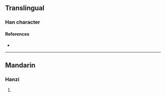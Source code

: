 {{character info/new}}
==Translingual==

===Han character===
{{Han char|rn=85|rad=水|as=13|sn=16|four=32194|canj=ETCD|ids=⿰氵業}}

====References====
* {{Han ref|kx=0653.270|dkj=18411|dj=1063.200|hdz=31755.050|uh=6FB2|ud=28594|bh=EA45|bd=59973}}

----

==Mandarin==

===Hanzi===
{{cmn-hanzi|pin=[[yè]] ([[ye4]])|wg=yeh<sup>4</sup>}}

# {{defn|lang=cmn|sort=水13}}